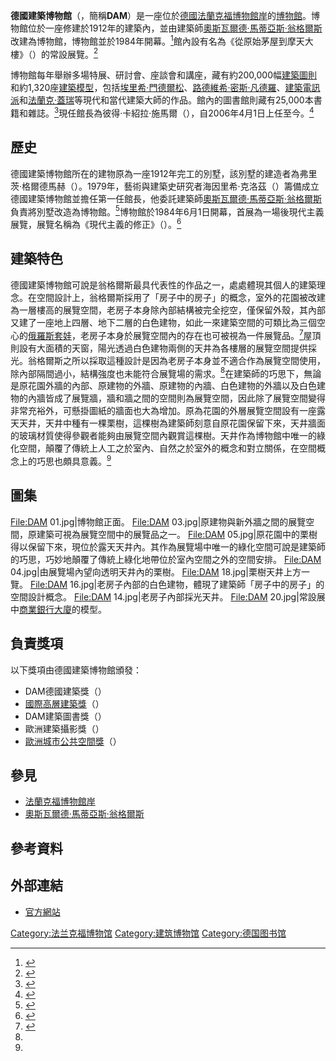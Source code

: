 {{Infobox museum
| name                = 德國建築博物館
| native_name         = Deutsches Architekturmuseum
| native_name_lang    = 
| logo                = DAM_Logo.svg
| logo_upright        = 
| logo_alt            = 
| logo_caption        = 
| image               = Frankfurt Deutsches Architektur Museum.20130603.jpg
| image_upright       = 
| alt                 = 
| caption             = 自西北方向高處瞭望博物館正面。
| map_type            = 
| map_relief          = 
| map_size            = 
| map_caption         = 
| coordinates         = {{coord|50|6|18|N|8|40|38.5|E}}
| former_name         = 
| established         = {{Start date|1984|6|1|df=y}}
| dissolved           = 
| location            = 
| type                = 建築博物館
| accreditation       = 
| key_holdings        = 
| collections         = 
| collection_size     = 
| visitors            = 
| founder             = 海因里希·克洛茲
| executive_director  = 
| leader_type         = 
| leader              = 
| director            = 彼得·卡紹拉·施馬爾
| president           = 
| ceo                 = 
| chairperson         = 
| curator             = 
| architect           = [[奧斯瓦爾德·馬蒂亞斯·翁格爾斯|奧斯瓦爾德·馬蒂亞斯·翁格爾斯]]
| historian           = 
| owner               = 
| publictransit       = 
| car_park            = 
| parking             = 
| network             = 
| website             = {{URL|https://dam-online.de/}}
| embedded            = 
}}

'''德國建築博物館'''（{{lang-de|Deutsches Architekturmuseum}}，簡稱'''DAM'''）是一座位於[[德國|德國]][[法蘭克福博物館岸|法蘭克福博物館岸]]的[[博物館|博物館]]。博物館位於一座修建於1912年的建築內，並由建築師[[奧斯瓦爾德·馬蒂亞斯·翁格爾斯|奧斯瓦爾德·馬蒂亞斯·翁格爾斯]]改建為博物館，博物館並於1984年開幕。<ref>{{cite news |author= |last=Glancey |first=Jonathan |date=2007-10-18 |title=Obituary: OM Ungers |url=http://www.guardian.co.uk/news/2007/oct/18/guardianobituaries.obituaries |newspaper=[[衛報|衛報]] |location= |access-date=2020-08-22 |archive-date=2009-07-05 |archive-url=https://web.archive.org/web/20090705091511/http://www.guardian.co.uk/news/2007/oct/18/guardianobituaries.obituaries |dead-url=no }}</ref>館內設有名為《從原始茅屋到摩天大樓》（{{lang-de|Von der Urhütte zum Wolkenkratzer}}）的常設展覽。<ref>{{cite web |url=https://dam-online.de/veranstaltung/von-der-urhuette-zum-wolkenkratzer/ |title=Eine Zeitreise durch die Architekturgeschichte |author=<!--Staff writer(s); no by-line.--> |date= |website=dam-online.de |publisher=德國建築博物館 |access-date=2020-08-22 |quote= |archive-date=2020-08-24 |archive-url=https://web.archive.org/web/20200824053109/https://dam-online.de/veranstaltung/von-der-urhuette-zum-wolkenkratzer/ |dead-url=no }}</ref>

博物館每年舉辦多場特展、研討會、座談會和講座，藏有約200,000幅[[圖則|建築圖則]]和約1,320座[[建築模型|建築模型]]，包括[[埃里希·門德爾松|埃里希·門德爾松]]、[[路德維希·密斯·凡德羅|路德維希·密斯·凡德羅]]、[[建築電訊派|建築電訊派]]和[[法蘭克·蓋瑞|法蘭克·蓋瑞]]等現代和當代建築大師的作品。館內的圖書館則藏有25,000本書籍和雜誌。<ref>{{cite web |url=https://dam-online.de/en/collections/dam-collection/ |title=A Veritable Treasure Trove |author=<!--Staff writer(s); no by-line.--> |date= |website=dam-online.de |publisher=德國建築博物館 |access-date=2020-08-22 |quote= |archive-date=2020-08-15 |archive-url=https://web.archive.org/web/20200815164105/https://dam-online.de/en/collections/dam-collection/ |dead-url=no }}</ref>現任館長為彼得·卡紹拉·施馬爾（{{lang-de|Peter Cachola Schmal}}），自2006年4月1日上任至今。<ref>{{cite web |url=https://www.akademie-der-kuenste.eu/en/projects/2016/fights-and-fictions/bio/peter_cachola_schmal.htm |title=Peter Cachola Schmal |author=<!--Staff writer(s); no by-line.--> |date= |website=akademie-der-kuenste.eu/ |publisher=柏林藝術學院 |access-date=2020-08-22 |quote= |archive-date=2020-08-24 |archive-url=https://web.archive.org/web/20200824053106/https://www.akademie-der-kuenste.eu/en/projects/2016/fights-and-fictions/bio/peter_cachola_schmal.htm |dead-url=no }}</ref>

== 歷史 ==
德國建築博物館所在的建物原為一座1912年完工的別墅，該別墅的建造者為弗里茨·格爾德馬赫（{{lang-de|Fritz Geldmacher}}）。1979年，藝術與建築史研究者海因里希·克洛茲（{{lang-de|Heinrich Klotz}}）籌備成立德國建築博物館並擔任第一任館長，他委託建築師[[奧斯瓦爾德·馬蒂亞斯·翁格爾斯|奧斯瓦爾德·馬蒂亞斯·翁格爾斯]]負責將別墅改造為博物館。<ref name="Grand tour">{{cite web |url=https://www.grandtourofmodernism.com/sites/details/108/ |title=Also known as: DAM, German Architecture Museum |author=<!--Staff writer(s); no by-line.--> |date= |website=grandtourofmodernism.com |publisher= |access-date=2020-08-21 |quote= |archive-date=2020-08-24 |archive-url=https://web.archive.org/web/20200824053106/https://www.grandtourofmodernism.com/sites/details/108/ |dead-url=no }}</ref>博物館於1984年6月1日開幕，首展為一場後現代主義展覽，展覽名稱為《現代主義的修正》（{{lang-de|Die Revision der Moderne}}）。<ref>{{cite web |url=https://dam-online.de/en/the-dam/portrait/ |title=About Deutsches Architekturmuseum |author=<!--Staff writer(s); no by-line.--> |date= |website=dam-online.de |publisher=德國建築博物館 |access-date=2020-08-22 |quote= |archive-date=2020-09-06 |archive-url=https://web.archive.org/web/20200906063335/https://dam-online.de/en/the-dam/portrait/ |dead-url=no }}</ref>

== 建築特色 ==
德國建築博物館可說是翁格爾斯最具代表性的作品之一，處處體現其個人的建築理念。在空間設計上，翁格爾斯採用了「房子中的房子」的概念，室外的花園被改建為一層樓高的展覽空間，老房子本身除內部結構被完全挖空，僅保留外殼，其內部又建了一座地上四層、地下二層的白色建物，如此一來建築空間的可類比為三個空心的[[俄羅斯套娃|俄羅斯套娃]]，老房子本身於展覽空間內的存在也可被視為一件展覽品。<ref name="Frampton">{{cite book |last=Frampton |first=Kenneth |date=1982 |title=O.M. Ungers: Works in Progress, 1976-1980 |url= |location=New York |publisher=Institute for Architecture and Urban Studies |chapter=O.M. Ungers and the Architecture of Coincidence |isbn= |author-link= }}</ref>屋頂則設有大面積的天窗，陽光透過白色建物兩側的天井為各樓層的展覽空間提供採光。翁格爾斯之所以採取這種設計是因為老房子本身並不適合作為展覽空間使用，除內部隔間過小，結構強度也未能符合展覽場的需求。<ref name="Grand tour"/>在建築師的巧思下，無論是原花園外牆的內部、原建物的外牆、原建物的內牆、白色建物的外牆以及白色建物的內牆皆成了展覽牆，牆和牆之間的空間則為展覽空間，因此除了展覽空間變得非常充裕外，可懸掛圖紙的牆面也大為增加。原為花園的外層展覽空間設有一座露天天井，天井中種有一棵栗樹，這棵樹為建築師刻意自原花園保留下來，天井牆面的玻璃材質使得參觀者能夠由展覽空間內觀賞這棵樹。天井作為博物館中唯一的綠化空間，顛覆了傳統上人工之於室內、自然之於室外的概念和對立關係，在空間概念上的巧思也頗具意義。<ref name="Frampton"/>

== 圖集 ==
<gallery>
File:DAM 01.jpg|博物館正面。
File:DAM 03.jpg|原建物與新外牆之間的展覽空間，原建築可視為展覽空間中的展覽品之一。
File:DAM 05.jpg|原花園中的栗樹得以保留下來，現位於露天天井內。其作為展覽場中唯一的綠化空間可說是建築師的巧思，巧妙地顛覆了傳統上綠化地帶位於室內空間之外的空間安排。
File:DAM 04.jpg|由展覽場內望向透明天井內的栗樹。
File:DAM 18.jpg|栗樹天井上方一覽。
File:DAM 16.jpg|老房子內部的白色建物，體現了建築師「房子中的房子」的空間設計概念。
File:DAM 14.jpg|老房子內部採光天井。
File:DAM 20.jpg|常設展中[[德國商業銀行大廈|商業銀行大廈]]的模型。
</gallery>

== 負責獎項 ==
以下獎項由德國建築博物館頒發：
* DAM德國建築獎（{{lang-de|DAM Preis für Architektur in Deutschland}}）
* [[國際高層建築獎|國際高層建築獎]]（{{lang-de|Internationaler Hochhaus Preis}}）
* DAM建築圖書獎（{{lang-en|DAM Architectural Book Award}}）
* 歐洲建築攝影獎（{{lang-de|Europäischer Architekturfotografiepreis}}）
* [[歐洲城市公共空間獎|歐洲城市公共空間獎]]（{{lang-en|European Prize for Urban Public Space}}）

== 參見 ==
* [[法蘭克福博物館岸|法蘭克福博物館岸]]
* [[奧斯瓦爾德·馬蒂亞斯·翁格爾斯|奧斯瓦爾德·馬蒂亞斯·翁格爾斯]]

==參考資料==
{{reflist}}

==外部連結==
{{commonscat|Deutsches Architekturmuseum}}
* [https://web.archive.org/web/20150923230101/http://www.dam-online.de/portal/en/Start/Start/0/0/0/0/1841.aspx 官方網站]

[[Category:法兰克福博物馆|Category:法兰克福博物馆]]
[[Category:建筑博物馆|Category:建筑博物馆]]
[[Category:德国图书馆|Category:德国图书馆]]